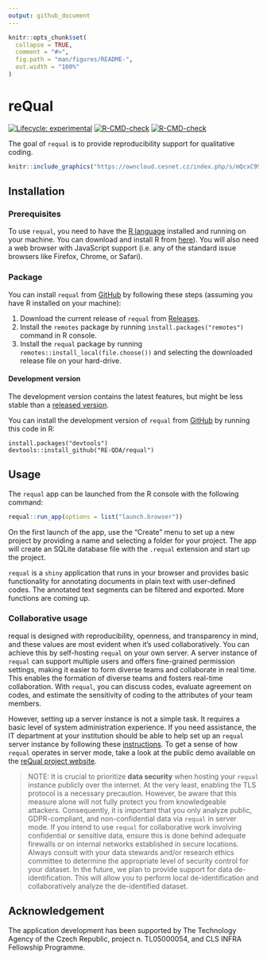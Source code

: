 ```yaml
---
output: github_document
---
```


<!-- README.md is generated from README.Rmd. Please edit that file -->

```r
knitr::opts_chunk$set(
  collapse = TRUE,
  comment = "#>",
  fig.path = "man/figures/README-",
  out.width = "100%"
)
```

# reQual

<!-- badges: start -->
[![Lifecycle: experimental](https://img.shields.io/badge/lifecycle-experimental-orange.svg)](https://lifecycle.r-lib.org/articles/stages.html#experimental)
[![R-CMD-check](https://github.com/RE-QDA/requal/workflows/R-CMD-check/badge.svg)](https://github.com/RE-QDA/requal/actions)
[![R-CMD-check](https://github.com/RE-QDA/requal/actions/workflows/R-CMD-check.yaml/badge.svg)](https://github.com/RE-QDA/requal/actions/workflows/R-CMD-check.yaml)
<!-- badges: end -->

The goal of `requal` is to provide reproducibility support for qualitative coding.  


```r
knitr::include_graphics("https://owncloud.cesnet.cz/index.php/s/mQcxC998RC6qwVP/download")
```


## Installation

### Prerequisites

To use `requal`, you need to have the [R language](https://www.r-project.org) installed and running on your machine. You can download and install R from [here](https://cloud.r-project.org)). You will also need a web browser with JavaScript support (i.e. any of the standard issue browsers like Firefox, Chrome, or Safari).

### Package 

You can install `requal` from [GitHub](https://github.com/) by following these steps (assuming you have R installed on your machine):

1. Download the current release of `requal` from [Releases](https://github.com/RE-QDA/requal/releases).
2. Install the `remotes` package by running `install.packages("remotes")` command in R console.
3. Install the `requal` package by running `remotes::install_local(file.choose())` and selecting the downloaded release file on your hard-drive. 

#### Development version 

The development version contains the latest features, but might be less stable than a [released version](https://github.com/RE-QDA/requal/releases).

You can install the development version of `requal` from [GitHub](https://github.com/) by running this code in R:

```
install.packages("devtools")
devtools::install_github("RE-QDA/requal")
```

## Usage

The `requal` app can be launched from the R console with the following command:

```r
requal::run_app(options = list("launch.browser"))
```

On the first launch of the app, use the "Create" menu to set up a new project by providing a name and selecting a folder for your project. The app will create an SQLite database file with the `.requal` extension and start up the project.

`requal` is a `shiny` application that runs in your browser and provides basic functionality for annotating documents in plain text with user-defined codes. The annotated text segments can be filtered and exported. More functions are coming up.

### Collaborative usage

requal is designed with reproducibility, openness, and transparency in mind, and these values are most evident when it's used collaboratively. You can achieve this by self-hosting `requal` on your own server. A server instance of `requal` can support multiple users and offers fine-grained permission settings, making it easier to form diverse teams and collaborate in real time.  This enables the formation of diverse teams and fosters real-time collaboration. With `requal`, you can discuss codes, evaluate agreement on codes, and estimate the sensitivity of coding to the attributes of your team members. 

However, setting up a server instance is not a simple task. It requires a basic level of system administration experience. If you need assistance, the IT department at your institution should be able to help set up an `requal` server instance by following these [instructions](https://github.com/RE-QDA/requal/wiki/Server-setup). To get a sense of how `requal` operates in server mode, take a look at the public demo available on the [reQual project website](https://requal.fsv.cuni.cz/).

>NOTE: It is crucial to prioritize __data security__ when hosting your `requal` instance publicly over the internet. At the very least, enabling the TLS protocol is a necessary precaution. However, be aware that this measure alone will not fully protect you from knowledgeable attackers. Consequently, it is important that you only analyze public, GDPR-compliant, and non-confidential data via `requal` in server mode. If you intend to use `requal` for collaborative work involving confidential or sensitive data, ensure this is done behind adequate firewalls or on internal networks established in secure locations. Always consult with your data stewards and/or research ethics committee to determine the appropriate level of security control for your dataset. In the future, we plan to provide support for data de-identification. This will allow you to perform local de-identification and collaboratively analyze the de-identified dataset.

## Acknowledgement

The application development has been supported by The Technology Agency of the Czech Republic, project n. TL05000054, and CLS INFRA Fellowship Programme.
